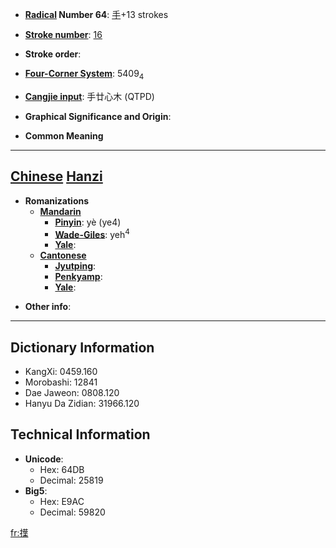 * '''[[Wiktionary:Chinese radical index| Radical]] Number 64''': [[Wiktionary:Chinese radical index 手|手]]+13 strokes

* '''[[Wiktionary:Chinese total strokes index|Stroke number]]''': [[Wiktionary:Chinese total strokes index 16|16]]

* '''Stroke order''': 

* '''[[Wiktionary:Chinese four corner index|Four-Corner System]]''': 5409<sub>4</sub>

* '''[[Wiktionary:Chinese Cangjie index|Cangjie input]]''': 手廿心木 (QTPD)

* '''Graphical Significance and Origin''': 

* '''Common Meaning'''

----

== [[Chinese]] [[Hanzi]] ==

* '''Romanizations'''
** '''[[Mandarin]]'''
*** '''[[Pinyin]]''': yè (ye4)
*** '''[[Wade-Giles]]''': yeh<sup>4</sup>
*** '''[[Yale]]''': 
** '''[[Cantonese]]'''
*** '''[[Jyutping]]''':
*** '''[[Penkyamp]]''': 
*** '''[[Yale]]''': 

* '''Other info''': 

----

== Dictionary Information ==

* KangXi: 0459.160
* Morobashi: 12841
* Dae Jaweon: 0808.120
* Hanyu Da Zidian: 31966.120

== Technical Information ==

* '''Unicode''':
** Hex: 64DB
** Decimal: 25819
* '''Big5''':
** Hex: E9AC
** Decimal: 59820

[[fr:擛]]